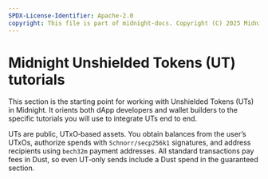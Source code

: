 ```yaml
---
SPDX-License-Identifier: Apache-2.0
copyright: This file is part of midnight-docs. Copyright (C) 2025 Midnight Foundation. Licensed under the Apache License, Version 2.0 (the "License"); You may not use this file except in compliance with the License. You may obtain a copy of the License at http://www.apache.org/licenses/LICENSE-2.0 Unless required by applicable law or agreed to in writing, software distributed under the License is distributed on an "AS IS" BASIS, WITHOUT WARRANTIES OR CONDITIONS OF ANY KIND, either express or implied. See the License for the specific language governing permissions and limitations under the License.
---
```


# Midnight Unshielded Tokens (UT) tutorials

This section is the starting point for working with Unshielded Tokens (UTs) in Midnight. It orients both dApp developers and wallet builders to the specific tutorials you will use to integrate UTs end to end.

UTs are public, UTxO‑based assets. You obtain balances from the user’s UTxOs, authorize spends with `Schnorr/secp256k1` signatures, and address recipients using `bech32m` payment addresses. All standard transactions pay fees in Dust, so even UT‑only sends include a Dust spend in the guaranteed section.